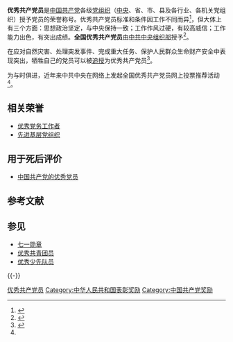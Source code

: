 '''优秀共产党员'''是[[中国共产党|中国共产党]]各级[[党委|党组织]]（[[中国共产党中央委员会|中央]]、省、市、县及各行业、各机关党组织）授予党员的荣誉称号。优秀共产党员标准和条件因工作不同而异<ref>{{Cite web|title=优秀共产党员的具体标准|url=http://www.people.com.cn/h/2011/1025/c25408-929994462.html|access-date=2022-04-03|date=2011-10-25|publisher=人民网|archive-url=https://web.archive.org/web/20120705022052/http://www.people.com.cn/h/2011/1025/c25408-929994462.html|archive-date=2012-07-05|dead-url=yes}}</ref>，但大体上有三个方面：思想政治坚定，与中央保持一致；工作作风过硬，有较高威信；工作能力出色，有突出成绩。'''全国优秀共产党员'''由[[中国共产党中央委员会组织部|中共中央组织部]]授予<ref name="a1">{{Cite web|title=全国优秀共产党员网上投票推荐活动|url=http://news.qq.com/zt2011/tx/dypx.htm|accessdate=2013-03-24|publisher=腾讯网|archive-url=https://web.archive.org/web/20190624093740/https://news.qq.com/zt2011/tx/dypx.htm|archive-date=2019-06-24|dead-url=yes}}</ref>。

在应对自然灾害、处理突发事件、完成重大任务、保护人民群众生命财产安全中表现突出，牺牲自己的党员可以被[[追贈|追授]]为优秀共产党员<ref>{{Cite web|title=中共中央组织部关于追授彭秀英等14名同志“全国创先争优优秀共产党员”荣誉称号的决定|url=http://news.xinhuanet.com/politics/2012-07/30/c_112573087.htm|access-date=2022-04-03|date=2012-07-30|publisher=新华网|archive-url=https://web.archive.org/web/20120803133333/http://news.xinhuanet.com/politics/2012-07/30/c_112573087.htm|archive-date=2012-08-03|dead-url=yes}}</ref>。

为与时俱进，近年来中共中央在网络上发起全国优秀共产党员网上投票推荐活动<ref name="a1" />。

== 相关荣誉 ==
* [[优秀党务工作者|优秀党务工作者]]
* [[先进基层党组织|先进基层党组织]]

== 用于死后评价 ==
* [[党和国家领导人#官方评价|中国共产党的优秀党员]]

== 参考文献 ==
{{Reflist}}

== 参见 ==
* [[七一勋章|七一勋章]]
* [[优秀共青团员|优秀共青团员]]
* [[优秀少先队员|优秀少先队员]]

{{-}}
{{中国共产党的有关信息|党员}}

[[Category:优秀共产党员|]]
[[Category:中华人民共和国表彰奖励|Category:中华人民共和国表彰奖励]]
[[Category:中国共产党奖励|Category:中国共产党奖励]]